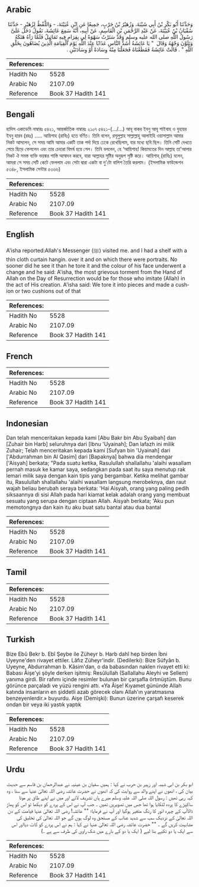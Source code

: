## Arabic


<div dir="rtl" lang="ar" style={{fontSize:'larger',backgroundColor:'#f8f9fa',padding:20}}>
وَحَدَّثَنَا أَبُو بَكْرِ بْنُ أَبِي شَيْبَةَ، وَزُهَيْرُ بْنُ حَرْبٍ، جَمِيعًا عَنِ ابْنِ عُيَيْنَةَ، - وَاللَّفْظُ لِزُهَيْرٍ - حَدَّثَنَا سُفْيَانُ بْنُ عُيَيْنَةَ، عَنْ عَبْدِ الرَّحْمَنِ بْنِ الْقَاسِمِ، عَنْ أَبِيهِ، أَنَّهُ سَمِعَ عَائِشَةَ، تَقُولُ دَخَلَ عَلَىَّ رَسُولُ اللَّهِ صلى الله عليه وسلم وَقَدْ سَتَرْتُ سَهْوَةً لِي بِقِرَامٍ فِيهِ تَمَاثِيلُ فَلَمَّا رَآهُ هَتَكَهُ وَتَلَوَّنَ وَجْهُهُ وَقَالَ ‏ "‏ يَا عَائِشَةُ أَشَدُّ النَّاسِ عَذَابًا عِنْدَ اللَّهِ يَوْمَ الْقِيَامَةِ الَّذِينَ يُضَاهُونَ بِخَلْقِ اللَّهِ ‏"‏ ‏.‏ قَالَتْ عَائِشَةُ فَقَطَعْنَاهُ فَجَعَلْنَا مِنْهُ وِسَادَةً أَوْ وِسَادَتَيْنِ ‏.‏
</div>
<div style={{backgroundColor:'#f8f9fa',padding:20, marginBottom: 10}}><table> <thead> <tr> <th>References:</th> <th></th> </tr> </thead> <tbody><tr><td>Hadith No</td><td>5528</td></tr><tr><td>Arabic No</td><td>2107.09</td></tr><tr><td>Reference</td><td>Book 37 Hadith 141</td></tr></tbody></table></div>

## Bengali


<div dir="ltr" lang="bn" style={{fontSize:'larger',backgroundColor:'#f8f9fa',padding:20}}>
হাদিস একাডেমি নাম্বারঃ ৫৪২১, আন্তর্জাতিক নাম্বারঃ ২১০৭ ৫৪২১-(…/...) আবূ বাকর ইবনু আবূ শাইবাহ ও যুহায়র ইবনু হারব (রহঃ) ..... আয়িশাহ (রাযিঃ) হতে বর্ণিত। তিনি বলেন, রসূলুল্লাহ সাল্লাল্লাহু আলাইহি ওয়াসাল্লাম আমার নিকট আসলেন, সে সময় আমি আমার একটি তাক পর্দা দিয়ে ঢেকে রেখেছিলাম, যার মধ্যে ছবি ছিল। তিনি সেটি দেখতে পেয়ে ছিড়ে ফেললেন এবং তার চেহারা বিমর্ষ হয়ে গেল। তিনি বললেন, হে ‘আয়িশাহ! কিয়ামতের দিন আল্লাহ তা'আলার নিকট ঐ সমস্ত ব্যক্তি ভয়ঙ্কর শাস্তি আস্বাদন করবে, যারা আল্লাহর সৃষ্টির অনুরূপ সৃষ্টি করে। আয়িশাহ্ (রাযিঃ) বলেন, আমরা সে সময় সেটি কেটে ফেললাম এবং সেটা দ্বারা একটা বা দু’টো বালিশ তৈরি করলাম। (ইসলামিক ফাউন্ডেশন ৫৩৪৮, ইসলামিক সেন্টার ৫৩৬৬)
</div>
<div style={{backgroundColor:'#f8f9fa',padding:20, marginBottom: 10}}><table> <thead> <tr> <th>References:</th> <th></th> </tr> </thead> <tbody><tr><td>Hadith No</td><td>5528</td></tr><tr><td>Arabic No</td><td>2107.09</td></tr><tr><td>Reference</td><td>Book 37 Hadith 141</td></tr></tbody></table></div>

## English


<div dir="ltr" lang="en" style={{fontSize:'larger',backgroundColor:'#f8f9fa',padding:20}}>
A'isha reported:Allah's Messenger (ﷺ) visited me. and I had a shelf with a thin cloth curtain hangin. over it and on which there were portraits. No sooner did he see it than he tore it and the colour of his face underwent a change and he said: A'isha, the most grievous torment from the Hand of Allah on the Day of Resurrection would be for those who imitate (Allah) in the act of His creation. A'isha said: We tore it into pieces and made a cushion or two cushions out of that
</div>
<div style={{backgroundColor:'#f8f9fa',padding:20, marginBottom: 10}}><table> <thead> <tr> <th>References:</th> <th></th> </tr> </thead> <tbody><tr><td>Hadith No</td><td>5528</td></tr><tr><td>Arabic No</td><td>2107.09</td></tr><tr><td>Reference</td><td>Book 37 Hadith 141</td></tr></tbody></table></div>

## French


<div dir="ltr" lang="fr" style={{fontSize:'larger',backgroundColor:'#f8f9fa',padding:20}}>

</div>
<div style={{backgroundColor:'#f8f9fa',padding:20, marginBottom: 10}}><table> <thead> <tr> <th>References:</th> <th></th> </tr> </thead> <tbody><tr><td>Hadith No</td><td>5528</td></tr><tr><td>Arabic No</td><td>2107.09</td></tr><tr><td>Reference</td><td>Book 37 Hadith 141</td></tr></tbody></table></div>

## Indonesian


<div dir="ltr" lang="id" style={{fontSize:'larger',backgroundColor:'#f8f9fa',padding:20}}>
Dan telah menceritakan kepada kami [Abu Bakr bin Abu Syaibah] dan [Zuhair bin Harb] seluruhnya dari [Ibnu 'Uyainah]; Dan lafazh ini milik Zuhair; Telah menceritakan kepada kami [Sufyan bin 'Uyainah] dari ['Abdurrahman bin Al Qasim] dari [Bapaknya] bahwa dia mendengar ['Aisyah] berkata; "Pada suatu ketika, Rasulullah shallallahu 'alaihi wasallam pernah masuk ke kamar saya, sedangkan pada saat itu saya menutup rak lemari milik saya dengan kain tipis yang bergambar. Ketika melihat gambar itu, Rasulullah shallallahu 'alaihi wasallam langsung merobeknya, dan raut wajah beliau berubah seraya berkata: 'Hai Aisyah, orang yang paling pedih siksaannya di sisi Allah pada hari kiamat kelak adalah orang yang membuat sesuatu yang serupa dengan ciptaan Allah. Aisyah berkata; 'Aku pun memotongnya dan kain itu aku buat satu bantal atau dua bantal
</div>
<div style={{backgroundColor:'#f8f9fa',padding:20, marginBottom: 10}}><table> <thead> <tr> <th>References:</th> <th></th> </tr> </thead> <tbody><tr><td>Hadith No</td><td>5528</td></tr><tr><td>Arabic No</td><td>2107.09</td></tr><tr><td>Reference</td><td>Book 37 Hadith 141</td></tr></tbody></table></div>

## Tamil


<div dir="ltr" lang="ta" style={{fontSize:'larger',backgroundColor:'#f8f9fa',padding:20}}>

</div>
<div style={{backgroundColor:'#f8f9fa',padding:20, marginBottom: 10}}><table> <thead> <tr> <th>References:</th> <th></th> </tr> </thead> <tbody><tr><td>Hadith No</td><td>5528</td></tr><tr><td>Arabic No</td><td>2107.09</td></tr><tr><td>Reference</td><td>Book 37 Hadith 141</td></tr></tbody></table></div>

## Turkish


<div dir="ltr" lang="tr" style={{fontSize:'larger',backgroundColor:'#f8f9fa',padding:20}}>
Bize Ebû Bekr b. Ebî Şeybe ile Züheyr b. Harb dahî hep birden İbni Uyeyne'den rivayet ettiler. Lâfız Züheyr'indir. (Dedilerki): Bize Süfyân b. Uyeyne, Abdurrahman b. Kâsim'dan, o da babasından naklen rivayet etti ki: Babası Âişe'yi şöyle derken işitmiş: Resûlullah (Sallallahu Aleyhi ve Sellem) yanıma girdi. Bir rafımı içinde resimler bulunan bir çarşafla örtmüştüm. Bunu görünce parçaladı ve yüzü rengini attı. «Ya Âişe! Kıyamet gününde Allah katında insanların en şiddetli azab görecek olanı Allah'ın yaratmasına benzeyenlerdir.» buyurdu. Aişe (Demişki): Bunun üzerine çarşafı keserek ondan bir veya iki yastık yaptık
</div>
<div style={{backgroundColor:'#f8f9fa',padding:20, marginBottom: 10}}><table> <thead> <tr> <th>References:</th> <th></th> </tr> </thead> <tbody><tr><td>Hadith No</td><td>5528</td></tr><tr><td>Arabic No</td><td>2107.09</td></tr><tr><td>Reference</td><td>Book 37 Hadith 141</td></tr></tbody></table></div>

## Urdu


<div dir="rtl" lang="ur" style={{fontSize:'larger',backgroundColor:'#f8f9fa',padding:20}}>
ابو بکر بن ابی شیبہ اور زہیر بن حرب نے کہا : ہمیں سفیان بن عینیہ نے عبدالرحمان بن قاسم سے حدیث بیان کی ، انھوں نے اپنے والد سے روایت کی کہ انھوں نے حضرت عائشہ رضی اللہ تعالیٰ عنہا سے سنا ، وہ کہہ رہی تھیں : رسول اللہ صلی اللہ علیہ وسلم میرے ہاں تشریف لائے اور میں نے اپنے طاق پر موٹا ساکپڑے کا پردہ لٹکایا ہوا تھا جس میں تصویریں تھیں ۔ جب آپ نے اس کے پردے کو دیکھا تو اس کو پھاڑ ڈالاآپ کے چہرہ انور کا رنگ متغیر ہوگیا اور آپ نے فرمایا؛ "" عائشہ! رضی اللہ تعالیٰ عنہا قیامت کے دن اللہ تعالیٰ کے نزدیک سب سے شدید عذاب کے مستحق وہ لوگ ہوں گے جو اللہ تعالیٰ کی تخلیق کی مشابہت کریں گے ۔ "" حضرت عائشہ رضی اللہ تعالیٰ عنہا نے کہا : ہم نے اس پردے کو کاٹ دیااور اس سے ایک یا دو تکیے بنا لیے ( ایک یا دو کے بارے میں شک راوی کی طرف سے ہے ۔)
</div>
<div style={{backgroundColor:'#f8f9fa',padding:20, marginBottom: 10}}><table> <thead> <tr> <th>References:</th> <th></th> </tr> </thead> <tbody><tr><td>Hadith No</td><td>5528</td></tr><tr><td>Arabic No</td><td>2107.09</td></tr><tr><td>Reference</td><td>Book 37 Hadith 141</td></tr></tbody></table></div>
